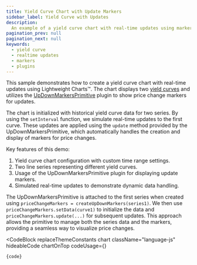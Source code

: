 ```yaml
---
title: Yield Curve Chart with Update Markers
sidebar_label: Yield Curve with Updates
description:
  An example of a yield curve chart with real-time updates using markers
pagination_prev: null
pagination_next: null
keywords:
  - yield curve
  - realtime updates
  - markers
  - plugins
---
```


This sample demonstrates how to create a yield curve chart with real-time
updates using Lightweight Charts™. The chart displays two
[yield curves](/docs/next/chart-types#yield-curve-chart) and utilizes the
[UpDownMarkersPrimitive](/docs/next/api/classes/createUpDownMarkers) plugin
to show price change markers for updates.

The chart is initialized with historical yield curve data for two series. By
using the `setInterval` function, we simulate real-time updates to the first
curve. These updates are applied using the `update` method provided by the
UpDownMarkersPrimitive, which automatically handles the creation and display of
markers for price changes.

Key features of this demo:

1. Yield curve chart configuration with custom time range settings.
2. Two line series representing different yield curves.
3. Usage of the UpDownMarkersPrimitive plugin for displaying update markers.
4. Simulated real-time updates to demonstrate dynamic data handling.

The UpDownMarkersPrimitive is attached to the first series when created using
`priceChangeMarkers = createUpDownMarkers(series1)`. We then use
`priceChangeMarkers.setData(curve1)` to initialize the data and
`priceChangeMarkers.update(...)` for subsequent updates. This approach allows
the primitive to manage both the series data and the markers, providing a
seamless way to visualize price changes.


<CodeBlock
	replaceThemeConstants
	chart
	className="language-js"
	hideableCode
	chartOnTop
	codeUsage={<UsageGuidePartial />}
>
	{code}
</CodeBlock>
